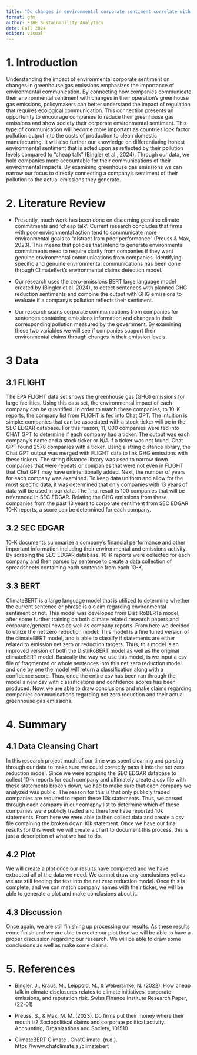 ```yaml
---
title: "Do changes in environmental corporate sentiment correlate with changes in GHG levels?"
format: gfm
author: FIRE Sustainability Analytics
date: Fall 2024
editor: visual
---
```


# 1. Introduction

Understanding the impact of environmental corporate sentiment on changes in greenhouse gas emissions emphasizes the importance of environmental communication. By connecting how companies communicate their environmental sentiment with changes in their operation’s greenhouse gas emissions, policymakers can better understand the impact of regulation that requires ecological communication. This connection presents an opportunity to encourage companies to reduce their greenhouse gas emissions and show society their corporate environmental sentiment. This type of communication will become more important as countries look factor pollution output into the costs of production to clean domestic manufacturing. It will also further our knowledge on differentiating honest environmental sentiment that is acted upon as reflected by their pollution levels compared to “cheap talk” (Bingler et al., 2024). Through our data, we hold companies more accountable for their communications of their environmental impacts. By examining greenhouse gas emissions we can narrow our focus to directly connecting a company's sentiment of their pollution to the actual emissions they generate.

# 2. Literature Review

-   Presently, much work has been done on discerning genuine climate commitments and ‘cheap talk’. Current research concludes that firms with poor environmental action tend to communicate more environmental goals to “distract from poor performance” (Preuss & Max, 2023). This means that policies that intend to generate environmental commitments need to require clarity from companies if they want genuine environmental communications from companies. Identifying specific and genuine environmental communications has been done through ClimateBert’s environmental claims detection model.

-   Our research uses the zero-emissions BERT large language model created by (Bingler et al. 2024), to detect sentences with planned GHG reduction sentiments and combine the output with GHG emissions to evaluate if a company’s pollution reflects their sentiment.

-   Our research scans corporate communications from companies for sentences containing emissions information and changes in their corresponding pollution measured by the government. By examining these two variables we will see if companies support their environmental claims through changes in their emission levels.

# 3 Data

## 3.1 FLIGHT

The EPA FLIGHT data set shows the greenhouse gas (GHG) emissions for large facilities. Using this data set, the environmental impact of each company can be quantified. In order to match these companies, to 10-K reports, the company list from FLIGHT is fed into Chat GPT. The intuition is simple: companies that can be associated with a stock ticker will be in the SEC EDGAR database. For this reason, 11, 000 companies were fed into CHAT GPT to determine if each company had a ticker. The output was each company's name and a stock ticker or N/A if a ticker was not found. Chat GPT found 2578 companies with a ticker. Using a string distance library, the Chat GPT output was merged with FLIGHT data to link GHG emissions with these tickers. The string distance library was used to narrow down companies that were repeats or companies that were not even in FLIGHT that Chat GPT may have unintentionally added. Next, the number of years for each company was examined. To keep data uniform and allow for the most specific data, it was determined that only companies with 13 years of data will be used in our data. The final result is 100 companies that will be referenced in SEC EDGAR. Relating the GHG emissions from these companies from the past 13 years to corporate sentiment from SEC EDGAR 10-K reports, a score can be determined for each company.

## 3.2 SEC EDGAR

10-K documents summarize a company's financial performance and other important information including their environmental and emissions activity. By scraping the SEC EDGAR database, 10-K reports were collected for each company and then parsed by sentence to create a data collection of spreadsheets containing each sentence from each 10-K.

## 3.3 BERT

ClimateBERT is a large language model that is utilized to determine whether the current sentence or phrase is a claim regarding environmental sentiment or not. This model was developed from DistilRoBERTa model, after some further training on both climate related research papers and corporate/general news as well as company reports. From here we decided to utilize the net zero reduction model. This model is a fine tuned version of the climateBERT model, and is able to classify if statements are either related to emission net zero or reduction targets. Thus, this model is an improved version of both the DistilRoBERT model as well as the original climateBERT model. Basically the way we use this model, is we input a csv file of fragmented or whole sentences into this net zero reduction model and one by one the model will return a classification along with a confidence score. Thus, once the entire csv has been ran through the model a new csv with classifications and confidence scores has been produced. Now, we are able to draw conclusions and make claims regarding companies communications regarding net zero reduction and their actual greenhouse gas emissions.

# 4. Summary

## 4.1 Data Cleansing Chart

In this research project much of our time was spent cleaning and parsing through our data to make sure we could correctly pass it into the net zero reduction model. Since we were scraping the SEC EDGAR database to collect 10-k reports for each company and ultimately create a csv file with these statements broken down, we had to make sure that each company we analyzed was public. The reason for this is that only publicly traded companies are required to report these 10k statements. Thus, we parsed through each company in our comapny list to determine which of these companies were publicly traded and therefore have reported 10k statements. From here we were able to then collect data and create a csv file containing the broken down 10k statement. Once we have our final results for this week we will create a chart to document this process, this is just a description of what we had to do.

## 4.2 Plot

We will create a plot once our results have completed and we have extracted all of the data we need. We cannot draw any conclusions yet as we are still feeding the text into the net zero reduction model. Once this is complete, and we can match company names with their ticker, we will be able to generate a plot and make conclusions about it.

## 4.3 Discussion

Once again, we are still finishing up processing our results. As these results come finish and we are able to create our plot then we will be able to have a proper discussion regarding our research. We will be able to draw some conclusions as well as make some claims.

# 5. References

-   Bingler, J., Kraus, M., Leippold, M., & Webersinke, N. (2022). How cheap talk in climate disclosures relates to climate initiatives, corporate emissions, and reputation risk. Swiss Finance Institute Research Paper, (22-01)

-   Preuss, S., & Max, M. M. (2023). Do firms put their money where their mouth is? Sociopolitical claims and corporate political activity. Accounting, Organizations and Society, 101510

-   ClimateBERT Climate . ChatClimate. (n.d.). https://www.chatclimate.ai/climatebert
